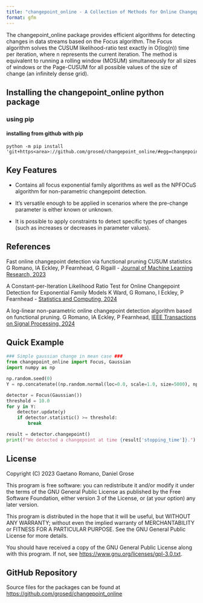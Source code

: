 ```yaml
---
title: "changepoint_online - A Collection of Methods for Online Changepoint Detection"
format: gfm
---
```


The changepoint_online package provides efficient algorithms for detecting changes in data streams based on the Focus algorithm. The Focus algorithm solves the CUSUM likelihood-ratio test exactly in O(log(n)) time per iteration, where n represents the current iteration. The method is equivalent to running a rolling window (MOSUM) simultaneously for all sizes of windows or the Page-CUSUM for all possible values of the size of change (an infinitely dense grid).

## Installing the changepoint_online python package

### using pip

#### installing from github with pip

```         
python -m pip install 'git+https<area>://github.com/grosed/changepoint_online/#egg=changepoint.online&subdirectory=python/package'
```

## Key Features

-   Contains all focus exponential family algorithms as well as the NPFOCuS algorithm for non-parametric changepoint detection.

-   It's versatile enough to be applied in scenarios where the pre-change parameter is either known or unknown.

-   It is possible to apply constraints to detect specific types of changes (such as increases or decreases in parameter values).

## References

Fast online changepoint detection via functional pruning CUSUM statistics G Romano, IA Eckley, P Fearnhead, G Rigaill - [Journal of Machine Learning Research, 2023](https://www.jmlr.org/papers/volume24/21-1230/21-1230.pdf)

A Constant-per-Iteration Likelihood Ratio Test for Online Changepoint Detection for Exponential Family Models K Ward, G Romano, I Eckley, P Fearnhead - [Statistics and Computing, 2024](https://link.springer.com/article/10.1007/s11222-024-10416-6)

A log-linear non-parametric online changepoint detection algorithm based on functional pruning. G Romano, IA Eckley, P Fearnhead, [IEEE Transactions on Signal Processing, 2024](https://ieeexplore.ieee.org/document/10365656)

## Quick Example

```python
### Simple gaussian change in mean case ###
from changepoint_online import Focus, Gaussian
import numpy as np

np.random.seed(0)
Y = np.concatenate((np.random.normal(loc=0.0, scale=1.0, size=5000), np.random.normal(loc=10.0, scale=1.0, size=5000)))

detector = Focus(Gaussian())
threshold = 10.0
for y in Y:
    detector.update(y)
    if detector.statistic() >= threshold:
        break

result = detector.changepoint()
print(f"We detected a changepoint at time {result['stopping_time']}.")
```

## License

Copyright (C) 2023 Gaetano Romano, Daniel Grose

This program is free software: you can redistribute it and/or modify it under the terms of the GNU General Public License as published by the Free Software Foundation, either version 3 of the License, or (at your option) any later version.

This program is distributed in the hope that it will be useful, but WITHOUT ANY WARRANTY; without even the implied warranty of MERCHANTABILITY or FITNESS FOR A PARTICULAR PURPOSE. See the GNU General Public License for more details.

You should have received a copy of the GNU General Public License along with this program. If not, see <https://www.gnu.org/licenses/gpl-3.0.txt>.

## GitHub Repository

Source files for the packages can be found at <https://github.com/grosed/changepoint_online>
